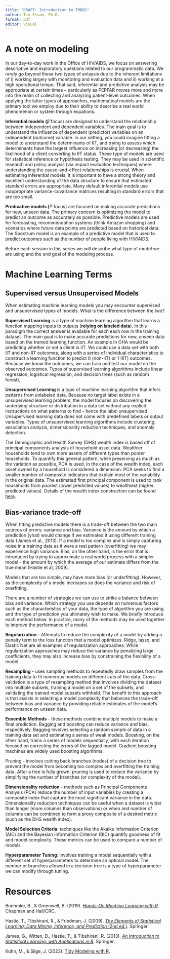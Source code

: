 ```yaml
---
title: "DRAFT: Introduction to TMBBS"
author: Tim Essam, Ph.D. 
format: pdf
editor: visual
---
```


# A note on modeling

In our day-to-day work in the Office of HIV/AIDS, we focus on answering descriptive and exploratory questions related to our programmatic data. We rarely go beyond these two types of anlaysis due to the inherent limitations of i) working largely with monitoring and evaluation data and ii) working at a high operational tempo. That said, inferential and predictive analysis may be appropriate at certain times -- particularly as PEPFAR moves more and more into the realm of collecting and analyzing patient-level outcomes. When applying the latter types of approaches, mathematical models are the primary tool we employ due to their ability to describe a real world phenomenon or system through equations.

**Inferential models (**$\hat{\beta}$ focus) are designed to understand the relationship between independent and dependent variables. The main goal is to understand the influence of dependent (predictor) variables on an independent (outcome) variable. In our setting, you could imagine fitting a model to understand the determinants of IIT, and trying to assess which determinants have the largest influence on increasing (or decreasing) the likelihood of a client converting to IIT status. These type of models are used for statistical inference or hypothesis testing. They may be used in scientific research and policy analysis (via impact evaluation techniques) where understanding the cause-and-effect relationships is crucial. When estimating inferential models, it is important to have a strong theory and excellent understanding of the data structure to ensure that estimated standard errors are appropriate. Many default inferential models use inappropriate variance-covariance matrices resulting in standard errors that are too small.

**Predicative models (**$\hat{Y}$ focus) are focused on making accurate predictions for new, unseen data. The primary concern is optimizing the model to predict an outcome as accurately as possible. Predictive models are used for forecasting, recommendation systems (think Amazon shopping) and scenarios where future data points are predicted based on historical data. The Spectrum model is an example of a predictive model that is used to predict outcomes such as the number of people living with HIV/AIDS.

Before each session in this series we will describe what type of model we are using and the end goal of the modeling process.

# Machine Learning Terms

## Supervised versus Unsupervised Models

When estimating machine learning models you may encounter supervised and unsupervised types of models. What is the difference between the two?

**Supervised Learning** is a type of machine learning algorithm that learns a function mapping inputs to outputs (**relying on labeled data**). In this paradigm the correct answer is available for each each row in the training dataset. The main goal is to make accurate predictions for new, unseen data based on the trained learning function. An example in OHA would be predicting whether or not a client is IIT. We could use a data set with both IIT and non-IIT outcomes, along with a series of individual characteristics to construct a learning function to predict 0 (non-IIT) or 1 (IIT) outcomes. Because we know the outcomes, we can train and test our model on the observed outcomes. Types of supervised learning algorithms include linear regression, logistical regression, and decision trees (such as random forest),

**Unsupervised Learning** is a type of machine learning algorithm that infers patterns from unlabeled data. Because no target label exists in a unsupervised learning problem, the model focuses on discovering the underlying structure or distribution in a data set without any explicit instructions on what patterns to find -- hence the label unsupervised. Unsupervised learning data does not come with predefined labels or output variables. Types of unsupervised learning algorithms include clustering, association analysis, dimensionality reduction techniques, and anomaly detection.

The Demographic and Health Survey (DHS) wealth index is based off of principal components analysis of household asset data. Wealthier households tend to own more assets of different types than poorer households. To quantify this general pattern, while preserving as much as the variation as possible, PCA is used. In the case of the wealth index, each asset owned by a household is considered a dimension. PCA seeks to find a smaller number of composite indicators that explain most of the variability in the original data. The estimated first principal component is used to rank households from poorest (lower predicted values) to wealthiest (higher predicted values). Details of the wealth index construction can be found [here](https://dhsprogram.com/topics/wealth-index/Wealth-Index-Construction.cfm).

## Bias-variance trade-off

When fitting predictive models there is a trade-off between the two main sources of errors: variance and bias. Variance is the amount by which a prediction (yhat) would change if we estimated it using different training data (James et al., 2013). If a model is too complex and is simply capturing noise in a training data as it were a real pattern (overfitting) we may experience high variance. Bias, on the other hand, is the error that is introduced by trying to approximate a real world process with a simpler model - the amount by which the average of our estimate differs from the true mean (Hastie et al, 2009). 

Models that are too simple, may have more bias (or underfitting). However, as the complexity of a model increases so does the variance and risk of overfitting.

There are a number of strategies we can use to strike a balance between bias and variance. Which strategy you use depends on numerous factors such as the characteristics of your data, the type of algorithm you are using and the type of prediction you ultimately wish to make. We briefly introduce each method below. In practice, many of the methods may be used together to improve the performance of a model.

**Regularization** - Attempts to reduce the complexity of a model by adding a penalty term to the loss function that a model optimizes. Ridge, lasso, and Elastic Net are all examples of regularization approaches. While regularization approaches may reduce the variance by penalizing large coefficients, they may also increase bias by constraining the flexibility of a model

**Resampling** - uses sampling methods to repeatedly draw samples from the training data to fit numerous models on different cuts of the data. Cross-validation is a type of resampling method that involves dividing the dataset into multiple subsets, training a model on a set of the subsets, and validating the trained model subsets withheld. The benefit to this approach is that assists in selecting a model complexity that balances the trade-off between bias and variance by providing reliable estimates of the model's performance on unseen data.

**Ensemble Methods** - these methods combine multiple models to make a final prediction. Bagging and boosting can reduce variance and bias, respectively. Bagging involves selecting a random sample of data in a training data set and estimating a series of weak models. Boosting, on the other hand, trains a series of models sequentially, with each iteration focused on correcting the errors of the lagged model. Gradient boosting machines are widely used boosting algorithms.

Pruning - involves cutting back branches (nodes) of a decision tree to prevent the model from becoming too complex and overfitting the training data. After a tree is fully grown, pruning is used to reduce the variance by simplifying the number of branches (or complexity of the model).

**Dimensionality reduction** - methods such as Principal Components Analysis (PCA) reduce the number of input variables by creating a composite index that capture the most significant variance in the data. Dimensionality reduction techniques can be useful when a dataset is wider than longer (more columns than observations) or when and number of columns can be combined to form a proxy composite of a desired metric (such as the DHS wealth index).

**Model Selection Criteria**: techniques like the Akaike Information Criterion (AIC) and the Bayesian Information Criterion (BIC) quantify goodness of fit and model complexity. These metrics can be used to compare a number of models

**Hyperparameter Tuning**: involves training a model sequentially with a different set of hyperparameters to determine an optimal model. The number or branches allowed in a decision tree is a type of hyperparameter we can modify through tuning.

# Resources

Boehmke, B., & Greenwell, B. (2019). [*Hands-On Machine Learning with R*](https://bradleyboehmke.github.io/HOML/index.html). Chapman and Hall/CRC.

Hastie, T., Tibshirani, R., & Friedman, J. (2009). [*The Elements of Statistical Learning: Data Mining, Inference, and Prediction* (2nd ed.)](https://hastie.su.domains/Papers/ESLII.pdf). Springer.

James, G., Witten, D., Hastie, T., & Tibshirani, R. (2013). [*An Introduction to Statistical Learning: with Applications in R*](https://www.stat.berkeley.edu/~rabbee/s154/ISLR_First_Printing.pdf). Springer.

Kuhn, M., & Silge, J. (2023). [Tidy Modeling with R](https://www.tmwr.org/).
